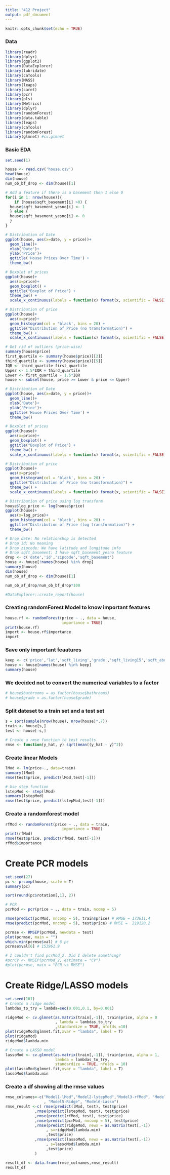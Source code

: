 ```yaml
---
title: "412 Project"
output: pdf_document
---
```


```r
knitr::opts_chunk$set(echo = TRUE)
```

### Data
```r
library(readr)
library(dplyr)
library(ggplot2)
library(DataExplorer)
library(lubridate)
library(caTools)
library(MASS)
library(leaps)
library(caret)
library(pcr)
library(pls)
library(Metrics)
library(dplyr)
library(randomForest)
library(data.table)
library(leaps)
library(caTools)
library(randomForest)
library(glmnet) #cv.glmnet
```

### Basic EDA
```r
set.seed(1)

house <- read.csv('house.csv')
head(house)
dim(house)
num_ob_bf_drop <- dim(house)[1]

# Add a feature if there is a basement then 1 else 0
for(i in 1: nrow(house)){
    if (house$sqft_basement[i] >0) {
  house$sqft_basement_yesno[i] <- 1
  } else {
  house$sqft_basement_yesno[i] <- 0
  }
}

# Distribution of Date
ggplot(house, aes(x=date, y = price))+
  geom_line()+
  xlab('Date')+
  ylab('Price')+
  ggtitle('House Prices Over Time') + 
  theme_bw()

# Boxplot of prices
ggplot(house)+
  aes(x=price)+
  geom_boxplot() +
  ggtitle("Boxplot of Price") +
  theme_bw() +
  scale_x_continuous(labels = function(x) format(x, scientific = FALSE))

# Distribution of price
ggplot(house)+
  aes(x=price)+
  geom_histogram(col = 'black', bins = 20) +
  ggtitle("Distribution of Price (no transformation)") +
  theme_bw() +
  scale_x_continuous(labels = function(x) format(x, scientific = FALSE))

# Get rid of outliers (price-wise)
summary(house$price)
first_quartile <- summary(house$price)[[2]]
third_quartile <- summary(house$price)[[5]]
IQR <- third_quartile-first_quartile
Upper <- 1.5*IQR + third_quartile
Lower <- first_quartile - 1.5*IQR
house <- subset(house, price >= Lower & price <= Upper)

# Distribution of Date
ggplot(house, aes(x=date, y = price))+
  geom_line()+
  xlab('Date')+
  ylab('Price')+
  ggtitle('House Prices Over Time') + 
  theme_bw()

# Boxplot of prices
ggplot(house)+
  aes(x=price)+
  geom_boxplot() +
  ggtitle("Boxplot of Price") +
  theme_bw() +
  scale_x_continuous(labels = function(x) format(x, scientific = FALSE))

# Distribution of price
ggplot(house)+
  aes(x=price)+
  geom_histogram(col = 'black', bins = 20) +
  ggtitle("Distribution of Price (no transformation)") +
  theme_bw() +
  scale_x_continuous(labels = function(x) format(x, scientific = FALSE))

# Distribution of price using log transform 
house$log_price <- log(house$price)
ggplot(house)+
  aes(x=log_price)+
  geom_histogram(col = 'black', bins = 20) +
  ggtitle("Distribution of Price (log transformation)") +
  theme_bw()

# Drop date: No relationshop is detected
# Drop id: No meaning
# Drop zipcode: We have latitude and longitude info
# Drop sqft_basement: I have sqft_basement_yesno feature
drop <- c('date','id','zipcode','sqft_basement')
house <- house[!names(house) %in% drop]
summary(house)
dim(house)
num_ob_af_drop <- dim(house)[1]

num_ob_af_drop/num_ob_bf_drop*100

#DataExplorer::create_report(house)
```

### Creating randomForest Model to know important features
```r
house.rf <- randomForest(price ~ ., data = house,
                         importance = TRUE)
print(house.rf)
import <- house.rf$importance
import
```

### Save only important feaatures
```r
keep <- c('price','lat','sqft_living','grade','sqft_living15','sqft_above','long','yr_built','sqft_lot15','sqft_lot','bathrooms')
house <- house[names(house) %in% keep]
summary(house)
```

### We decided not to convert the numerical variables to a factor 
```r
# house$bathrooms = as.factor(house$bathrooms)
# house$grade = as.factor(house$grade)
```

### Split dateset to a train set and a test set
```r
s = sort(sample(nrow(house), nrow(house)*.7))
train <- house[s,]
test <- house[-s,]

# Create a rmse function to test results
rmse <- function(y_hat, y) sqrt(mean((y_hat - y)^2))
```

### Create linear Models
```r
lMod <- lm(price~., data=train)
summary(lMod)
rmse(test$price, predict(lMod,test[-1]))

# Use step function
lstepMod <- step(lMod)
summary(lstepMod)
rmse(test$price, predict(lstepMod,test[-1]))
```

### Create a randomforest model
```r
rfMod <- randomForest(price ~ ., data = train,
                         importance = TRUE)
print(rfMod)
rmse(test$price, predict(rfMod, test[-1]))
rfMod$importance
```


# Create PCR models
```r
set.seed(27)
pc <- prcomp(house, scale = T)
summary(pc)

sort(round(pc$rotation[,1], 2))

# PCR
pcrMod <- pcr(price ~ ., data = train, ncomp = 5)

rmse(predict(pcrMod, nncomp = 5), train$price) # RMSE = 173611.4
rmse(predict(pcrMod, nncomp = 5), test$price) # RMSE =  219128.2

pcrmse <- RMSEP(pcrMod, newdata = test)
plot(pcrmse, main = "")
which.min(pcrmse$val) # 6 pc
pcrmse$val[6] # 153961.9

# I couldn't find pcrMod_2. Did I delete something?
#pcrCV <- RMSEP(pcrMod_2, estimate = "CV")
#plot(pcrmse, main = "PCR vs RMSE")
```

# Create Ridge/LASSO models
```r
set.seed(101)
# Create a ridge model
lambdas_to_try = lambda=seq(0.001,0.1, by=0.001)

ridgeMod <- cv.glmnet(as.matrix(train[,-1]), train$price, alpha = 0
                      , lambda = lambdas_to_try
                      ,standardize = TRUE, nfolds =10)
plot(ridgeMod$glmnet.fit,xvar = "lambda", label = T)
plot(ridgeMod)
ridgeMod$lambda.min

# Create a LASSO model
lassoMod <- cv.glmnet(as.matrix(train[,-1]), train$price, alpha = 1,
                      lambda = lambdas_to_try,
                      standardize = TRUE, nfolds = 10)
plot(lassoMod$glmnet.fit,xvar = "lambda", label = T)
lassoMod$lambda.min
```
### Create a df showing all the rmse values
```r
rmse_colnames<-c("Model1-lMod","Model2-lstepMod","Model3-rfMod", "Model4-pcrMod"
                 , "Model5-Ridge", "Model6-Lasso")
rmse_result <-c( rmse(predict(lMod, test), test$price)
             ,rmse(predict(lstepMod, test), test$price)
             ,rmse(predict(rfMod, test), test$price)
             ,rmse(predict(pcrMod, nncomp = 5), test$price) 
             ,rmse(predict(ridgeMod, newx = as.matrix(test[,-1])
                  , s=ridgeMod$lambda.min)
                  ,test$price)
             ,rmse(predict(lassoMod, newx = as.matrix(test[,-1])
                  , s=lassoMod$lambda.min)
                  ,test$price)
             )

result_df <- data.frame(rmse_colnames,rmse_result)
result_df
```